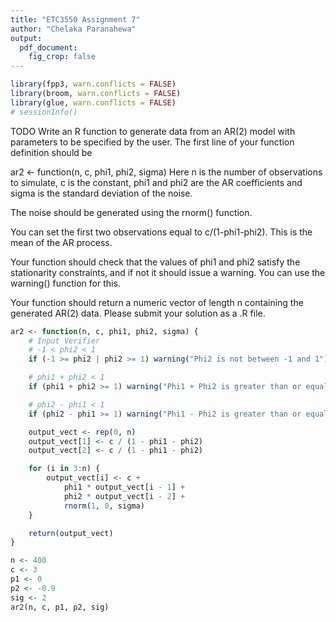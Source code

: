 ```yaml
---
title: "ETC3550 Assignment 7"
author: "Chelaka Paranahewa"
output: 
  pdf_document:
    fig_crop: false
---
```


```r
library(fpp3, warn.conflicts = FALSE)
library(broom, warn.conflicts = FALSE)
library(glue, warn.conflicts = FALSE)
# sessionInfo()
```

TODO
Write an R function to generate data from an AR(2) model with parameters to be specified by the user. The first line of your function definition should be

ar2 <- function(n, c, phi1, phi2, sigma)
Here n is the number of observations to simulate, c is the constant, phi1 and phi2 are the AR coefficients and sigma is the standard deviation of the noise.

The noise should be generated using the rnorm() function.

You can set the first two observations equal to c/(1-phi1-phi2). This is the mean of the AR process.

Your function should check that the values of phi1 and phi2 satisfy the stationarity constraints, and if not it should issue a warning. You can use the warning() function for this.

Your function should return a numeric vector of length n containing the generated AR(2) data.
Please submit your solution as a .R file.

```r
ar2 <- function(n, c, phi1, phi2, sigma) {
    # Input Verifier
    # -1 < phi2 < 1
    if (-1 >= phi2 | phi2 >= 1) warning("Phi2 is not between -1 and 1")

    # phi1 + phi2 < 1
    if (phi1 + phi2 >= 1) warning("Phi1 + Phi2 is greater than or equal to 1")

    # phi2 - phi1 < 1
    if (phi2 - phi1 >= 1) warning("Phi1 - Phi2 is greater than or equal to 1")

    output_vect <- rep(0, n)
    output_vect[1] <- c / (1 - phi1 - phi2)
    output_vect[2] <- c / (1 - phi1 - phi2)

    for (i in 3:n) {
        output_vect[i] <- c +
            phi1 * output_vect[i - 1] +
            phi2 * output_vect[i - 2] +
            rnorm(1, 0, sigma)
    }

    return(output_vect)
}
```


```r
n <- 400
c <- 3
p1 <- 0
p2 <- -0.9
sig <- 2
ar2(n, c, p1, p2, sig)
```